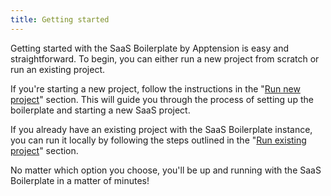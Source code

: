```yaml
---
title: Getting started
---
```




Getting started with the SaaS Boilerplate by Apptension is easy and straightforward. To begin, you can either run a new project from scratch or run an existing project.

If you're starting a new project, follow the instructions in the "[Run new project](/v2/getting-started/run-project/run-new-project)" section. This will guide you through the process of setting up the boilerplate and starting a new SaaS project.

If you already have an existing project with the SaaS Boilerplate instance, you can run it locally by following the steps outlined in the "[Run existing project](/v2/getting-started/run-project/run-existing-project)" section.

No matter which option you choose, you'll be up and running with the SaaS Boilerplate in a matter of minutes!

<DocCardList />